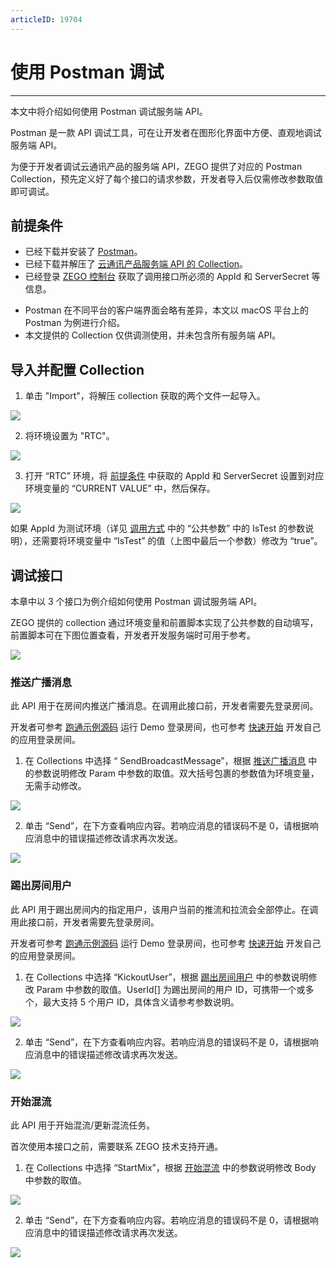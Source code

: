 ```yaml
---
articleID: 19704
---
```



# 使用 Postman 调试

- - -

本文中将介绍如何使用 Postman 调试服务端 API。

Postman 是一款 API 调试工具，可在让开发者在图形化界面中方便、直观地调试服务端 API。

为便于开发者调试云通讯产品的服务端 API，ZEGO 提供了对应的 Postman Collection，预先定义好了每个接口的请求参数，开发者导入后仅需修改参数取值即可调试。

## 前提条件

- 已经下载并安装了 [Postman](https://www.postman.com/downloads/)。
- 已经下载并解压了 [云通讯产品服务端 API 的 Collection](https://storage.zego.im/media/files/RTC_postman_collection.zip)。
- 已经登录 <a target="_blank" href="https://console.zego.im/">ZEGO 控制台</a> 获取了调用接口所必须的 AppId 和 ServerSecret 等信息。

<Warning title="注意">
 

- Postman 在不同平台的客户端界面会略有差异，本文以 macOS 平台上的 Postman 为例进行介绍。
- 本文提供的 Collection 仅供调测使用，并未包含所有服务端 API。

</Warning>



## 导入并配置 Collection

1. 单击 "Import"，将解压 collection 获取的两个文件一起导入。

<Frame width="512" height="auto" caption=""><img src="https://storage.zego.im/sdk-doc/Pics/server_v2/postman/import.png" /></Frame>

2. 将环境设置为 "RTC"。

<Frame width="512" height="auto" caption=""><img src="https://storage.zego.im/sdk-doc/Pics/server_v2/postman/set_env.png" /></Frame>

3. 打开 “RTC” 环境，将 [前提条件](!Postman/Postman#1) 中获取的 AppId 和 ServerSecret 设置到对应环境变量的 “CURRENT VALUE” 中，然后保存。

<Frame width="512" height="auto" caption=""><img src="https://storage.zego.im/sdk-doc/Pics/server_v2/postman/set_env_value.png" /></Frame>

<Note title="说明">


如果 AppId 为测试环境（详见 <a target="_blank" href="./../making-api-requests.mdx#公共请求参数">调用方式</a> 中的 “公共参数” 中的 IsTest 的参数说明），还需要将环境变量中 “IsTest” 的值（上图中最后一个参数）修改为 “true”。


</Note>




## 调试接口

本章中以 3 个接口为例介绍如何使用 Postman 调试服务端 API。

<Note title="说明">


ZEGO 提供的 collection 通过环境变量和前置脚本实现了公共参数的自动填写，前置脚本可在下图位置查看，开发者开发服务端时可用于参考。


</Note>



<Frame width="512" height="auto" caption=""><img src="https://storage.zego.im/sdk-doc/Pics/server_v2/postman/pre_script.png" /></Frame>

### 推送广播消息

此 API 用于在房间内推送广播消息。在调用此接口前，开发者需要先登录房间。

<Note title="说明">


开发者可参考 [跑通示例源码](/real-time-video-android-java/integration/download-demo) 运行 Demo 登录房间，也可参考 [快速开始](/real-time-video-android-java/integration/sdk-integration) 开发自己的应用登录房间。


</Note>



1. 在 Collections 中选择 “ SendBroadcastMessage”，根据 [推送广播消息](!room/SendBroadcastMessage) 中的参数说明修改 Param 中参数的取值。双大括号包裹的参数值为环境变量，无需手动修改。

<Frame width="512" height="auto" caption=""><img src="https://storage.zego.im/sdk-doc/Pics/server_v2/postman/send_broadcast_message.png" /></Frame>

2. 单击 “Send”，在下方查看响应内容。若响应消息的错误码不是 0，请根据响应消息中的错误描述修改请求再次发送。

<Frame width="512" height="auto" caption=""><img src="https://storage.zego.im/sdk-doc/Pics/server_v2/postman/send_broadcast_message_rsp.png" /></Frame>



### 踢出房间用户

此 API 用于踢出房间内的指定用户，该用户当前的推流和拉流会全部停止。在调用此接口前，开发者需要先登录房间。

<Note title="说明">


开发者可参考 [跑通示例源码](/real-time-video-android-java/integration/download-demo) 运行 Demo 登录房间，也可参考 [快速开始](/real-time-video-android-java/integration/sdk-integration) 开发自己的应用登录房间。


</Note>



1. 在 Collections 中选择 “KickoutUser”，根据 [踢出房间用户](!room/KickoutUser) 中的参数说明修改 Param 中参数的取值。UserId[] 为踢出房间的用户 ID，可携带一个或多个，最大支持 5 个用户 ID，具体含义请参考参数说明。

<Frame width="512" height="auto" caption=""><img src="https://storage.zego.im/sdk-doc/Pics/server_v2/postman/kickout_user.png" /></Frame>

2. 单击 “Send”，在下方查看响应内容。若响应消息的错误码不是 0，请根据响应消息中的错误描述修改请求再次发送。

<Frame width="512" height="auto" caption=""><img src="https://storage.zego.im/sdk-doc/Pics/server_v2/postman/kickout_user_rsp.png" /></Frame>



### 开始混流

此 API 用于开始混流/更新混流任务。

<Warning title="注意">


首次使用本接口之前，需要联系 ZEGO 技术支持开通。

</Warning>




1. 在 Collections 中选择 “StartMix”，根据 [开始混流](!MixStream/StartMix) 中的参数说明修改 Body 中参数的取值。

<Frame width="512" height="auto" caption=""><img src="https://storage.zego.im/sdk-doc/Pics/server_v2/postman/start_mix.png" /></Frame>

2. 单击 “Send”，在下方查看响应内容。若响应消息的错误码不是 0，请根据响应消息中的错误描述修改请求再次发送。

<Frame width="512" height="auto" caption=""><img src="https://storage.zego.im/sdk-doc/Pics/server_v2/postman/start_mix_rsp.png" /></Frame>
